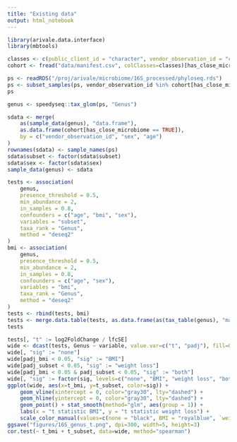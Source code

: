 ```yaml
---
title: "Existing data"
output: html_notebook
---
```



```r
library(arivale.data.interface)
library(mbtools)
```

```r
classes <- c(public_client_id = "character", vendor_observation_id = "character")
cohort <- fread("data/manifest.csv", colClasses=classes)[has_close_microbiome == T]
```

```r
ps <- readRDS("/proj/arivale/microbiome/16S_processed/phyloseq.rds")
ps <- subset_samples(ps, vendor_observation_id %in% cohort[has_close_microbiome == TRUE, vendor_observation_id])
ps
```

```r
genus <- speedyseq::tax_glom(ps, "Genus")

sdata <- merge(
    as(sample_data(genus), "data.frame"),
    as.data.frame(cohort[has_close_microbiome == TRUE]),
    by = c("vendor_observation_id", "sex", "age")
)
rownames(sdata) <- sample_names(ps)
sdata$subset <- factor(sdata$subset)
sdata$sex <- factor(sdata$sex)
sample_data(genus) <- sdata
```

```r
tests <- association(
    genus, 
    presence_threshold = 0.5,
    min_abundance = 2,
    in_samples = 0.8,
    confounders = c("age", "bmi", "sex"),
    variables = "subset",
    taxa_rank = "Genus",
    method = "deseq2"
)
bmi <- association(
    genus, 
    presence_threshold = 0.5,
    min_abundance = 2,
    in_samples = 0.8,
    confounders = c("age", "sex"),
    variables = "bmi",
    taxa_rank = "Genus",
    method = "deseq2"
)
tests <- rbind(tests, bmi)
tests <- merge.data.table(tests, as.data.frame(as(tax_table(genus), "matrix")), on="Genus")
tests
```

```r
tests[, "t" := log2FoldChange / lfcSE]
wide <- dcast(tests, Genus ~ variable, value.var=c("t", "padj"), fill=0)
wide[, "sig" := "none"]
wide[padj_bmi < 0.05, "sig" := "BMI"]
wide[padj_subset < 0.05, "sig" := "weight loss"]
wide[padj_bmi < 0.05 & padj_subset < 0.05, "sig" := "both"]
wide[, "sig" := factor(sig, levels=c("none", "BMI", "weight loss", "both"))]
ggplot(wide, aes(x=t_bmi, y=t_subset, color=sig)) +
    geom_vline(xintercept = 0, color="gray30", lty="dashed") +
    geom_hline(yintercept = 0, color="gray30", lty="dashed") +
    geom_point() + stat_smooth(method="glm", aes(group = 1)) +
    labs(x = "t statistic BMI", y = "t statistic weight loss") +
    scale_color_manual(values=c(none = "black", BMI = "royalblue", `weight loss`="orange", both = "red"))
ggsave("figures/16S_genus_t.png", dpi=300, width=5, height=3)
cor.test(~ t_bmi + t_subset, data=wide, method="spearman")
```